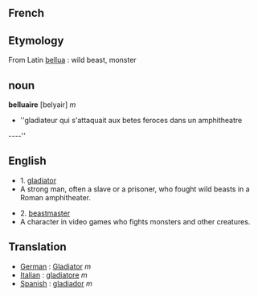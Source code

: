 ==French==



==Etymology==
From Latin [[bellua]] : wild beast, monster

==noun==

'''belluaire''' [belyair] ''m''
*''gladiateur qui s'attaquait aux betes feroces dans un amphitheatre
----''

==English==


*1. [[gladiator]] 
*A strong man, often a slave or a prisoner, who fought wild beasts in a Roman amphitheater.


*2. [[beastmaster]]
*A character in video games who fights monsters and other creatures.


==Translation==

*[[German]] : [[Gladiator]] ''m''
*[[Italian]] : [[gladiatore]] ''m''
*[[Spanish]] : [[gladiador]] ''m''